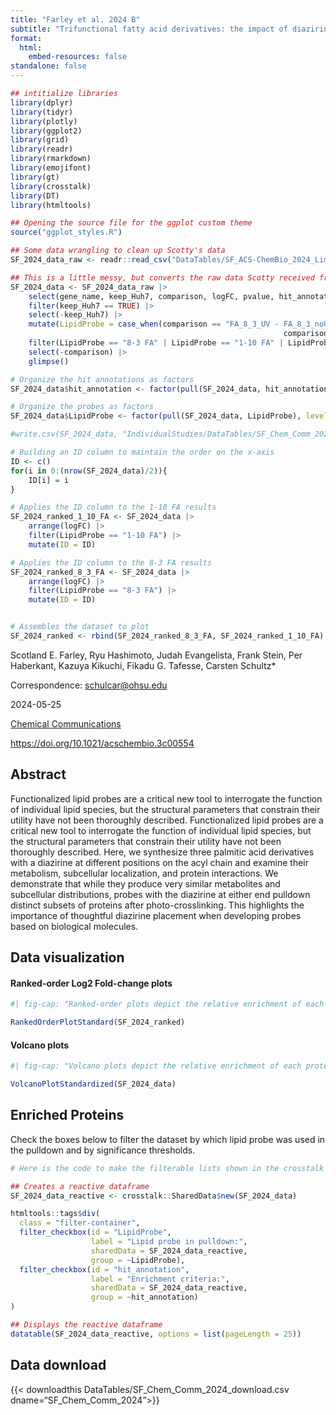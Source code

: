 ```yaml
---
title: "Farley et al. 2024 B"
subtitle: "Trifunctional fatty acid derivatives: the impact of diazirine placement"
format: 
  html:
    embed-resources: false
standalone: false
---
```


```r
## intitialize libraries
library(dplyr)
library(tidyr)
library(plotly)
library(ggplot2)
library(grid)
library(readr)
library(rmarkdown)
library(emojifont)
library(gt)
library(crosstalk)
library(DT)
library(htmltools)

## Opening the source file for the ggplot custom theme
source("ggplot_styles.R")

## Some data wrangling to clean up Scotty's data
SF_2024_data_raw <- readr::read_csv("DataTables/SF_ACS-ChemBio_2024_Limma_results_V3.csv") 

## This is a little messy, but converts the raw data Scotty received from Frank and Per to a clean and minimal dataframe.
SF_2024_data <- SF_2024_data_raw |>
	select(gene_name, keep_Huh7, comparison, logFC, pvalue, hit_annotation) |>
	filter(keep_Huh7 == TRUE) |>
	select(-keep_Huh7) |>
	mutate(LipidProbe = case_when(comparison == "FA_8_3_UV - FA_8_3_noUV" ~ "8-3 FA",
															 comparison == "FA_1_10_UV - FA_1_10_noUV" ~ "1-10 FA")) |>
	filter(LipidProbe == "8-3 FA" | LipidProbe == "1-10 FA" | LipidProbe == "Spa" | LipidProbe == "Sph") |>
	select(-comparison) |>
	glimpse()

# Organize the hit annotations as factors
SF_2024_data$hit_annotation <- factor(pull(SF_2024_data, hit_annotation), levels = c("enriched hit", "hit", "enriched candidate", "candidate", "no hit", "NA"), ordered = TRUE)

# Organize the probes as factors
SF_2024_data$LipidProbe <- factor(pull(SF_2024_data, LipidProbe), levels = c("Spa", "Sph", "8-3 FA", "1-10 FA"), ordered = TRUE)

#write.csv(SF_2024_data, "IndividualStudies/DataTables/SF_Chem_Comm_2024_download.csv")

# Building an ID column to maintain the order on the x-axis
ID <- c()
for(i in 0:(nrow(SF_2024_data)/2)){
	ID[i] = i
}

# Applies the ID column to the 1-10 FA results
SF_2024_ranked_1_10_FA <- SF_2024_data |>
    arrange(logFC) |>
	filter(LipidProbe == "1-10 FA") |>
	mutate(ID = ID) 

# Applies the ID column to the 8-3 FA results
SF_2024_ranked_8_3_FA <- SF_2024_data |>
    arrange(logFC) |>
	filter(LipidProbe == "8-3 FA") |>
	mutate(ID = ID) 


# Assembles the dataset to plot
SF_2024_ranked <- rbind(SF_2024_ranked_8_3_FA, SF_2024_ranked_1_10_FA)
```

Scotland E. Farley, Ryu Hashimoto, Judah Evangelista, Frank Stein, Per Haberkant, Kazuya Kikuchi, Fikadu G. Tafesse, Carsten Schultz*

Correspondence: <schulcar@ohsu.edu>{target="_blank"}

2024-05-25

[Chemical Communications](https://xlink.rsc.org/?DOI=D4CC00974F){target="_blank"}

<https://doi.org/10.1021/acschembio.3c00554>{target="_blank"}

## Abstract

Functionalized lipid probes are a critical new tool to interrogate the function of individual lipid species, but the structural parameters that constrain their utility have not been thoroughly described. Functionalized lipid probes are a critical new tool to interrogate the function of individual lipid species, but the structural parameters that constrain their utility have not been thoroughly described. Here, we synthesize three palmitic acid derivatives with a diazirine at different positions on the acyl chain and examine their metabolism, subcellular localization, and protein interactions. We demonstrate that while they produce very similar metabolites and subcellular distributions, probes with the diazirine at either end pulldown distinct subsets of proteins after photo-crosslinking. This highlights the importance of thoughtful diazirine placement when developing probes based on biological molecules.

## Data visualization

#### Ranked-order Log2 Fold-change plots

:::{.border}
```r
#| fig-cap: "Ranked-order plots depict the relative enrichment of each protein versus control (y-axis) from lowest to highest. The left panel depicts the results of a pulldown using trifunctionalized phosphatidic acid; the right panel depicts the results of the pulldown using trifunctionalized phosphatidylethanolamine. Black proteins are unenriched or depleted in the presence of probe, Purple proteins are enriched to the probe but fall below a FDR or p-value threshold of significance, and Orange proteins surpass the threshold of significance (need details of threshold)."

RankedOrderPlotStandard(SF_2024_ranked)
```
:::

#### Volcano plots

:::{.border}
```r
#| fig-cap: "Volcano plots depict the relative enrichment of each protein versus control (x-axis) and the statistical significance of each protein following a Student's t-test (y-axis, -log10 transformed). The left panel depicts the results of a pulldown using trifunctionalized phosphatidic acid; the right panel depicts the results of the pulldown using trifunctionalized phosphatidylethanolamine. Black proteins are unenriched or depleted in the presence of probe, Purple proteins are enriched to the probe but fall below a FDR or p-value threshold of significance, and Orange proteins surpass the threshold of significance (need details of threshold)."

VolcanoPlotStandardized(SF_2024_data)

```
:::

## Enriched Proteins


Check the boxes below to filter the dataset by which lipid probe was used in the pulldown and by significance thresholds.


:::{.border}
```r

# Here is the code to make the filterable lists shown in the crosstalk table below

## Creates a reactive dataframe
SF_2024_data_reactive <- crosstalk::SharedData$new(SF_2024_data)

htmltools::tags$div(
  class = "filter-container",
  filter_checkbox(id = "LipidProbe",
                  label = "Lipid probe in pulldown:", 
                  sharedData = SF_2024_data_reactive,
                  group = ~LipidProbe),
  filter_checkbox(id = "hit_annotation",
                  label = "Enrichment criteria:", 
                  sharedData = SF_2024_data_reactive,
                  group = ~hit_annotation)
)

## Displays the reactive dataframe
datatable(SF_2024_data_reactive, options = list(pageLength = 25))

```
:::

## Data download

{{< downloadthis DataTables/SF_Chem_Comm_2024_download.csv dname="SF_Chem_Comm_2024">}}


